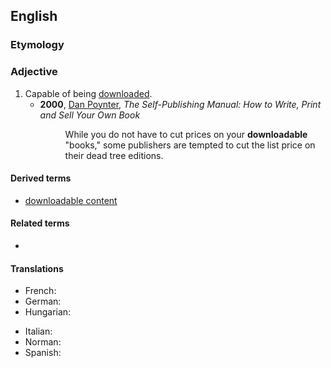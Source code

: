 ==English==

===Etymology===
{{suffix|en|download|able}}

===Adjective===
{{en-adj|-}}

# Capable of being [[download]]ed.
#* '''2000''', [[w:Dan Poynter|Dan Poynter]], ''The Self-Publishing Manual: How to Write, Print and Sell Your Own Book''
#*: While you do not have to cut prices on your '''downloadable''' "books," some publishers are tempted to cut the list price on their dead tree editions.

====Derived terms====
* [[downloadable content]]

====Related terms====
* {{l|en|downloadability}}

====Translations====
{{trans-top|capable of being downloaded}}
* French: {{t+|fr|téléchargeable}}
* German: {{t|de|downloadbar}}
* Hungarian: {{t|hu|letölthető}}
{{trans-mid}}
* Italian: {{t|it|scaricabile}}
* Norman: {{t|nrf|dêchèrgeabl'ye}}
* Spanish: {{t|es|descargable}}
{{trans-bottom}}